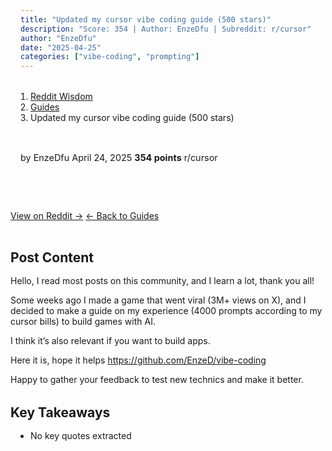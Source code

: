 ```yaml
---
title: "Updated my cursor vibe coding guide (500 stars)"
description: "Score: 354 | Author: EnzeDfu | Subreddit: r/cursor"
author: "EnzeDfu"
date: "2025-04-25"
categories: ["vibe-coding", "prompting"]
---
```


<nav aria-label="breadcrumb">
  <ol class="breadcrumb">
    <li class="breadcrumb-item"><a href="../../../index.html">Reddit Wisdom</a></li>
    <li class="breadcrumb-item"><a href="../../index.html">Guides</a></li>
    <li class="breadcrumb-item active" aria-current="page">Updated my cursor vibe coding guide (500 stars)</li>
  </ol>
</nav>

<div class="post-meta">
  <span class="author">by EnzeDfu</span>
  <span class="date">April 24, 2025</span>
  <span class="score">354 points</span>
  <span class="subreddit">r/cursor</span>
</div>

<div class="post-actions">
  <a href="https://reddit.com/r/cursor/comments/1k6zosu/updated_my_cursor_vibe_coding_guide_500_stars/" target="_blank" class="btn btn-primary">View on Reddit →</a>
  <a href="../../" class="btn btn-outline-secondary">← Back to Guides</a>
</div>

## Post Content

Hello, I read most posts on this community, and I learn a lot, thank you all!  
  
Some weeks ago I made a game that went viral (3M+ views on X), and I decided to make a guide on my experience (4000 prompts according to my cursor bills) to build games with AI.

I think it's also relevant if you want to build apps.

Here it is, hope it helps [https://github.com/EnzeD/vibe-coding](https://github.com/EnzeD/vibe-coding)

Happy to gather your feedback to test new technics and make it better.

## Key Takeaways

- No key quotes extracted

<style>
.post-meta {
  display: flex;
  gap: 1.5rem;
  flex-wrap: wrap;
  margin: 1rem 0 2rem 0;
  padding: 1rem;
  background: var(--bs-light);
  border-radius: 0.5rem;
  font-size: 0.9rem;
}

.post-meta span {
  color: var(--bs-secondary);
}

.post-meta .score {
  color: var(--bs-success);
  font-weight: bold;
}

.post-actions {
  display: flex;
  gap: 1rem;
  margin: 2rem 0;
}

.post-content {
  line-height: 1.8;
  font-size: 1.1rem;
}

h2, h3, h4 {
  margin-top: 2rem;
  margin-bottom: 1rem;
}

ul, ol {
  margin: 1rem 0;
  padding-left: 2rem;
}

blockquote {
  border-left: 4px solid var(--bs-primary);
  padding-left: 1rem;
  margin: 1.5rem 0;
  font-style: italic;
}

code {
  background: var(--bs-light);
  padding: 0.2rem 0.4rem;
  border-radius: 0.25rem;
}

pre {
  background: var(--bs-light);
  padding: 1rem;
  border-radius: 0.5rem;
  overflow-x: auto;
}
</style>
